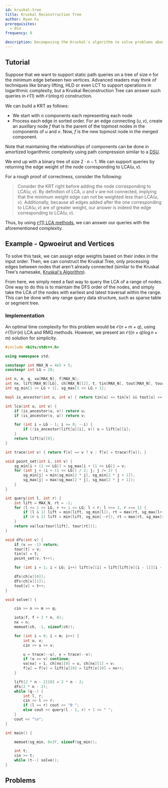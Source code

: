```yaml
---
id: kruskal-tree
title: Kruskal Reconstruction Tree
author: Ryan Fu
prerequisites:
  - dsu
frequency: 0

description: Decomposing the Kruskal's algorithm to solve problems about maximum/minimum edge weights
---
```


<Resources>
	<Resource
		source="CF"
		title="[Tutorial] Reachability Tree / DSU-tree"
		url="https://codeforces.com/blog/entry/85714"
	>
	</Resource>
	<Resource
		source="smax"
		title="Kruskal Reconstruction Tree"
		url="https://mzhang2021.github.io/cp-blog/kruskal/"
	>
	</Resource>

</Resources>

## Tutorial

Suppose that we want to support static path queries on a tree of size $n$ for the minimum edge between two vertices. Advanced readers may think of techniques like binary lifting, HLD or even LCT to support operations in logarithmic complexity, but a Kruskal Reconstruction Tree can answer such queries in $\mathcal{O}(1)$ with $\mathcal{O}(n\log n)$ construction.

We can build a KRT as follows:

- We start with $n$ components each representing each node
- Process each edge in sorted order. For an edge connecting $(u,v)$, create an auxillary node $f$ that is the parent of the topmost nodes in the components of $u$ and $v$. Now, $f$ is the new topmost node in the merged component.

Note that maintaining the relationships of components can be done in amortized logarithmic complexity using path compression similar to a [DSU](https://usaco.guide/gold/dsu?lang=cpp).

We end up with a binary tree of size $2\cdot n -1$. We can support queries by returning the edge weight of the node corresponding to $\text{LCA}(u,v)$.

For a rough proof of correctness, consider the following:

> Consider the KRT right before adding the node corresponding to $\text{LCA}(u,v)$. By definition of $\text{LCA}$, $u$ and $v$ are not connected, implying that the minimum weight edge can not be weighted less than $\text{LCA}(u,v)$. Additionally, because all edges added after the one corresponding to $\text{LCA}(u,v)$ are of greater weight, our answer is indeed the edge corresponding to $\text{LCA}(u,v)$.

Thus, by using [$\mathcal{O}(1)$ LCA methods](https://usaco.guide/gold/tree-euler?lang=cpp), we can answer our queries with the aforementioned complexity.

## Example - Qpwoeirut and Vertices

<FocusProblem problem="qpav" />

To solve this task, we can assign edge weights based on their index in the input order. Then, we can construct the Kruskal Tree, only processing edges between nodes that aren't already connected (similar to the Kruskal Tree's namesake, [Kruskal's Algorithm](https://usaco.guide/gold/mst?lang=cpp)).

From here, we simply need a fast way to query the $\text{LCA}$ of a range of nodes. One way to do this is to maintain the DFS order of the nodes, and simply take the $\text{LCA}$ of the nodes with earliest and latest traversal within the range. This can be done with any range query data structure, such as sparse table or segment tree.

### Implementation

An optimal time complexity for this problem would be $\mathcal{O}(n+m+q)$, using $\mathcal{O}(1)/\mathcal{O}(n)$ LCA and RMQ methods. However, we present an $\mathcal{O}((n+q)\log n + m)$ solution for simplicity.

```cpp
#include <bits/stdc++.h>

using namespace std;

constexpr int MAX_N = 4e5 + 5;
constexpr int LG = 20;

int n, m, q, va[MAX_N], f[MAX_N];
int nx, lift[MAX_N][LG], ch[MAX_N][2], t, tin[MAX_N], tout[MAX_N], tour[2 * MAX_N];
int sg_min[1 << LG + 1], sg_max[1 << LG + 1];

bool is_ancestor(int u, int v) { return tin[u] <= tin[v] && tout[u] >= tout[v]; }

int lca(int u, int v) {
	if (is_ancestor(u, v)) return u;
	if (is_ancestor(v, u)) return v;

	for (int i = LG - 1; i >= 0; --i) {
		if (!is_ancestor(lift[u][i], v)) u = lift[u][i];
	}
	return lift[u][0];
}

int trace(int v) { return f[v] == v ? v : f[v] = trace(f[v]); }

void point_set(int i, int v) {
	sg_min[i + (1 << LG)] = sg_max[i + (1 << LG)] = v;
	for (int j = (i + (1 << LG)) / 2; j; j /= 2) {
		sg_min[j] = min(sg_min[2 * j], sg_min[2 * j + 1]),
		sg_max[j] = max(sg_max[2 * j], sg_max[2 * j + 1]);
	}
}

int query(int l, int r) {
	int lift = MAX_N, rt = -1;
	for (l += 1 << LG, r += 1 << LG; l < r; l >>= 1, r >>= 1) {
		if (l & 1) lift = min(lift, sg_min[l]), rt = max(rt, sg_max[l++]);
		if (r & 1) lift = min(lift, sg_min[--r]), rt = max(rt, sg_max[r]);
	}
	return va[lca(tour[lift], tour[rt])];
}

void dfs(int v) {
	if (v == -1) return;
	tour[t] = v;
	tin[v] = t;
	point_set(v, t++);

	for (int i = 1; i < LG; i++) lift[v][i] = lift[lift[v][i - 1]][i - 1];

	dfs(ch[v][0]);
	dfs(ch[v][1]);
	tout[v] = t++;
}

void solve() {

	cin >> n >> m >> q;

	iota(f, f + 2 * n, 0);
	nx = n;
	memset(ch, -1, sizeof(ch));

	for (int i = 0; i < m; i++) {
		int u, v;
		cin >> u >> v;

		u = trace(--u), v = trace(--v);
		if (u == v) continue;
		va[nx] = i, ch[nx][0] = u, ch[nx][1] = v;
		f[u] = f[v] = lift[u][0] = lift[v][0] = nx++;
	}

	lift[2 * n - 2][0] = 2 * n - 2;
	dfs(2 * n - 2);
	while (q--) {
		int l, r;
		cin >> l >> r;
		if (l == r) cout << "0 ";
		else cout << query(l - 1, r) + 1 << " ";
	}
	cout << "\n";
}

int main() {

	memset(sg_min, 0x3f, sizeof(sg_min));

	int t;
	cin >> t;
	while (t--) solve();
}
```

## Problems

<Problems problems="general" />
